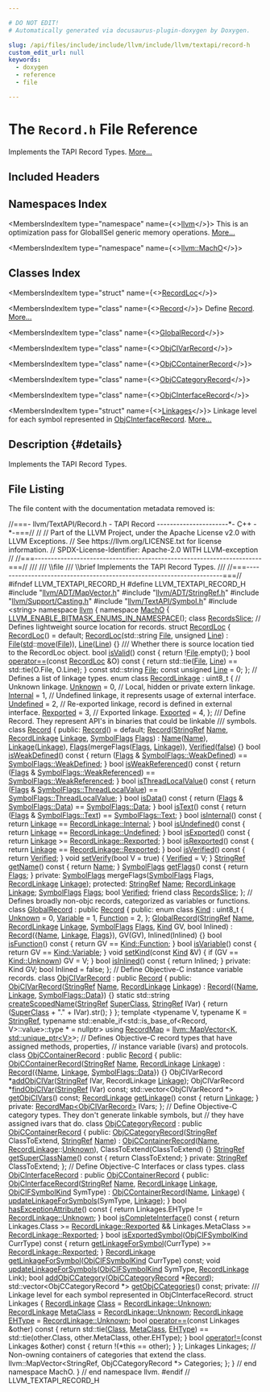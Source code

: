 ```yaml
---

# DO NOT EDIT!
# Automatically generated via docusaurus-plugin-doxygen by Doxygen.

slug: /api/files/include/include/llvm/include/llvm/textapi/record-h
custom_edit_url: null
keywords:
  - doxygen
  - reference
  - file

---
```





# The `Record.h` File Reference

<DoxygenPage pluginConfig={pluginConfig}>

Implements the TAPI Record Types. <a href="#details">More...</a>

## Included Headers

<IncludesList>
<IncludesListItem
  filePath="llvm/ADT/MapVector.h"
  permalink="/docs/api/files/include/include/llvm/include/llvm/adt/mapvector-h"
  isLocal="true" />
<IncludesListItem
  filePath="llvm/ADT/StringRef.h"
  permalink="/docs/api/files/include/include/llvm/include/llvm/adt/stringref-h"
  isLocal="true" />
<IncludesListItem
  filePath="llvm/Support/Casting.h"
  permalink="/docs/api/files/include/include/llvm/include/llvm/support/casting-h"
  isLocal="true" />
<IncludesListItem
  filePath="llvm/TextAPI/Symbol.h"
  permalink="/docs/api/files/include/include/llvm/include/llvm/textapi/symbol-h"
  isLocal="true" />
<IncludesListItem
  filePath="string"
  permalink=""
  isLocal="false" />
</IncludesList>

## Namespaces Index

<MembersIndex>

<MembersIndexItem
  type="namespace"
  name={<><a href="/docs/api/namespaces/llvm">llvm</a></>}>
This is an optimization pass for GlobalISel generic memory operations. <a href="/docs/api/namespaces/llvm/#details">More...</a>
</MembersIndexItem>

<MembersIndexItem
  type="namespace"
  name={<><a href="/docs/api/namespaces/llvm/macho">llvm::MachO</a></>}>
</MembersIndexItem>

</MembersIndex>

## Classes Index

<MembersIndex>

<MembersIndexItem
  type="struct"
  name={<><a href="/docs/api/structs/llvm/macho/recordloc">RecordLoc</a></>}>
</MembersIndexItem>

<MembersIndexItem
  type="class"
  name={<><a href="/docs/api/classes/llvm/macho/record">Record</a></>}>
Define <a href="/docs/api/classes/llvm/macho/record">Record</a>. <a href="/docs/api/classes/llvm/macho/record/#details">More...</a>
</MembersIndexItem>

<MembersIndexItem
  type="class"
  name={<><a href="/docs/api/classes/llvm/macho/globalrecord">GlobalRecord</a></>}>
</MembersIndexItem>

<MembersIndexItem
  type="class"
  name={<><a href="/docs/api/classes/llvm/macho/objcivarrecord">ObjCIVarRecord</a></>}>
</MembersIndexItem>

<MembersIndexItem
  type="class"
  name={<><a href="/docs/api/classes/llvm/macho/objccontainerrecord">ObjCContainerRecord</a></>}>
</MembersIndexItem>

<MembersIndexItem
  type="class"
  name={<><a href="/docs/api/classes/llvm/macho/objccategoryrecord">ObjCCategoryRecord</a></>}>
</MembersIndexItem>

<MembersIndexItem
  type="class"
  name={<><a href="/docs/api/classes/llvm/macho/objcinterfacerecord">ObjCInterfaceRecord</a></>}>
</MembersIndexItem>

<MembersIndexItem
  type="struct"
  name={<><a href="/docs/api/structs/llvm/macho/objcinterfacerecord/linkages">Linkages</a></>}>
Linkage level for each symbol represented in <a href="/docs/api/classes/llvm/macho/objcinterfacerecord">ObjCInterfaceRecord</a>. <a href="/docs/api/structs/llvm/macho/objcinterfacerecord/linkages/#details">More...</a>
</MembersIndexItem>

</MembersIndex>

## Description {#details}

Implements the TAPI Record Types.

## File Listing

The file content with the documentation metadata removed is:

<ProgramListing>

<Link id="l00001" /><CodeLine lineNumber="1"><span class="doxyHighlightComment">//===- llvm/TextAPI/Record.h - TAPI Record ----------------------&#42;- C++ -&#42;-===//</span></CodeLine>
<Link id="l00002" /><CodeLine lineNumber="2"><span class="doxyHighlightComment">//</span></CodeLine>
<Link id="l00003" /><CodeLine lineNumber="3"><span class="doxyHighlightComment">// Part of the LLVM Project, under the Apache License v2.0 with LLVM Exceptions.</span></CodeLine>
<Link id="l00004" /><CodeLine lineNumber="4"><span class="doxyHighlightComment">// See https://llvm.org/LICENSE.txt for license information.</span></CodeLine>
<Link id="l00005" /><CodeLine lineNumber="5"><span class="doxyHighlightComment">// SPDX-License-Identifier: Apache-2.0 WITH LLVM-exception</span></CodeLine>
<Link id="l00006" /><CodeLine lineNumber="6"><span class="doxyHighlightComment">//</span></CodeLine>
<Link id="l00007" /><CodeLine lineNumber="7"><span class="doxyHighlightComment">//===----------------------------------------------------------------------===//</span></CodeLine>
<Link id="l00008" /><CodeLine lineNumber="8"><span class="doxyHighlightComment">///</span></CodeLine>
<Link id="l00009" /><CodeLine lineNumber="9"><span class="doxyHighlightComment">/// \\file</span></CodeLine>
<Link id="l00010" /><CodeLine lineNumber="10"><span class="doxyHighlightComment">/// \\brief Implements the TAPI Record Types.</span></CodeLine>
<Link id="l00011" /><CodeLine lineNumber="11"><span class="doxyHighlightComment">///</span></CodeLine>
<Link id="l00012" /><CodeLine lineNumber="12"><span class="doxyHighlightComment">//===----------------------------------------------------------------------===//</span></CodeLine>
<Link id="l00013" /><CodeLine lineNumber="13"></CodeLine>
<Link id="l00014" /><CodeLine lineNumber="14"><span class="doxyHighlightPreprocessor">#ifndef LLVM&#95;TEXTAPI&#95;RECORD&#95;H</span></CodeLine>
<Link id="l00015" /><CodeLine lineNumber="15"><span class="doxyHighlightPreprocessor">#define LLVM&#95;TEXTAPI&#95;RECORD&#95;H</span></CodeLine>
<Link id="l00016" /><CodeLine lineNumber="16"></CodeLine>
<Link id="l00017" /><CodeLine lineNumber="17"><span class="doxyHighlightPreprocessor">#include &quot;<a href="/docs/api/files/include/include/llvm/include/llvm/adt/mapvector-h">llvm/ADT/MapVector.h</a>&quot;</span></CodeLine>
<Link id="l00018" /><CodeLine lineNumber="18"><span class="doxyHighlightPreprocessor">#include &quot;<a href="/docs/api/files/include/include/llvm/include/llvm/adt/stringref-h">llvm/ADT/StringRef.h</a>&quot;</span></CodeLine>
<Link id="l00019" /><CodeLine lineNumber="19"><span class="doxyHighlightPreprocessor">#include &quot;<a href="/docs/api/files/include/include/llvm/include/llvm/support/casting-h">llvm/Support/Casting.h</a>&quot;</span></CodeLine>
<Link id="l00020" /><CodeLine lineNumber="20"><span class="doxyHighlightPreprocessor">#include &quot;<a href="/docs/api/files/include/include/llvm/include/llvm/textapi/symbol-h">llvm/TextAPI/Symbol.h</a>&quot;</span></CodeLine>
<Link id="l00021" /><CodeLine lineNumber="21"><span class="doxyHighlightPreprocessor">#include &lt;string&gt;</span></CodeLine>
<Link id="l00022" /><CodeLine lineNumber="22"></CodeLine>
<Link id="l00023" /><CodeLine lineNumber="23"><span class="doxyHighlightKeyword">namespace </span><span class="doxyHighlight"><a href="/docs/api/namespaces/llvm">llvm</a> &#123;</span></CodeLine>
<Link id="l00024" /><CodeLine lineNumber="24"><span class="doxyHighlightKeyword">namespace </span><span class="doxyHighlight"><a href="/docs/api/namespaces/llvm/macho">MachO</a> &#123;</span></CodeLine>
<Link id="l00025" /><CodeLine lineNumber="25"></CodeLine>
<Link id="l00026" /><CodeLine lineNumber="26" lineLink="/docs/api/namespaces/llvm/macho/#aabe5c9c49c18378bc3ebc2508ccb4e7e"><span class="doxyHighlight"><a href="/docs/api/namespaces/llvm/macho/#aabe5c9c49c18378bc3ebc2508ccb4e7e">LLVM&#95;ENABLE&#95;BITMASK&#95;ENUMS&#95;IN&#95;NAMESPACE</a>();</span></CodeLine>
<Link id="l00027" /><CodeLine lineNumber="27"></CodeLine>
<Link id="l00028" /><CodeLine lineNumber="28"><span class="doxyHighlightKeyword">class </span><span class="doxyHighlight"><a href="/docs/api/classes/llvm/macho/recordsslice">RecordsSlice</a>;</span></CodeLine>
<Link id="l00029" /><CodeLine lineNumber="29"></CodeLine>
<Link id="l00030" /><CodeLine lineNumber="30"><span class="doxyHighlightComment">// Defines lightweight source location for records.</span></CodeLine>
<Link id="l00031" /><CodeLine lineNumber="31" lineLink="/docs/api/structs/llvm/macho/recordloc"><span class="doxyHighlightKeyword">struct </span><span class="doxyHighlight"><a href="/docs/api/structs/llvm/macho/recordloc/#ac2d23f12b0b9bcded64e83624a4ad0c9">RecordLoc</a> &#123;</span></CodeLine>
<Link id="l00032" /><CodeLine lineNumber="32" lineLink="/docs/api/structs/llvm/macho/recordloc/#ac2d23f12b0b9bcded64e83624a4ad0c9"><span class="doxyHighlight">  <a href="/docs/api/structs/llvm/macho/recordloc/#ac2d23f12b0b9bcded64e83624a4ad0c9">RecordLoc</a>() = </span><span class="doxyHighlightKeywordFlow">default</span><span class="doxyHighlight">;</span></CodeLine>
<Link id="l00033" /><CodeLine lineNumber="33" lineLink="/docs/api/structs/llvm/macho/recordloc/#acf7ca7c69469790cb4a3cb7bb288cf1b"><span class="doxyHighlight">  <a href="/docs/api/structs/llvm/macho/recordloc/#acf7ca7c69469790cb4a3cb7bb288cf1b">RecordLoc</a>(std::string <a href="/docs/api/structs/llvm/macho/recordloc/#a5d2f92c73a9e399568c8fd0409d66d7b">File</a>, </span><span class="doxyHighlightKeywordType">unsigned</span><span class="doxyHighlight"> <a href="/docs/api/structs/llvm/macho/recordloc/#a6b3afe7b20c53549cbcc079ede6bd3fa">Line</a>)</span></CodeLine>
<Link id="l00034" /><CodeLine lineNumber="34"><span class="doxyHighlight">      : <a href="/docs/api/structs/llvm/macho/recordloc/#a5d2f92c73a9e399568c8fd0409d66d7b">File</a>(<a href="/docs/api/namespaces/std">std</a>::<a href="/docs/api/namespaces/llvm/#abfc9c7ecf70f66901e439f7c04ef3dbb">move</a>(<a href="/docs/api/structs/llvm/macho/recordloc/#a5d2f92c73a9e399568c8fd0409d66d7b">File</a>)), <a href="/docs/api/structs/llvm/macho/recordloc/#a6b3afe7b20c53549cbcc079ede6bd3fa">Line</a>(<a href="/docs/api/structs/llvm/macho/recordloc/#a6b3afe7b20c53549cbcc079ede6bd3fa">Line</a>) &#123;&#125;</span></CodeLine>
<Link id="l00035" /><CodeLine lineNumber="35"></CodeLine>
<Link id="l00036" /><CodeLine lineNumber="36"><span class="doxyHighlightComment">  /// Whether there is source location tied to the RecordLoc object.</span></CodeLine>
<Link id="l00037" /><CodeLine lineNumber="37" lineLink="/docs/api/structs/llvm/macho/recordloc/#ab19cae7fd8db9ece57571a5564b3ed2c"><span class="doxyHighlight">  </span><span class="doxyHighlightKeywordType">bool</span><span class="doxyHighlight"> <a href="/docs/api/structs/llvm/macho/recordloc/#ab19cae7fd8db9ece57571a5564b3ed2c">isValid</a>()</span><span class="doxyHighlightKeyword"> const </span><span class="doxyHighlight">&#123; </span><span class="doxyHighlightKeywordFlow">return</span><span class="doxyHighlight"> !<a href="/docs/api/structs/llvm/macho/recordloc/#a5d2f92c73a9e399568c8fd0409d66d7b">File</a>.empty(); &#125;</span></CodeLine>
<Link id="l00038" /><CodeLine lineNumber="38"></CodeLine>
<Link id="l00039" /><CodeLine lineNumber="39" lineLink="/docs/api/structs/llvm/macho/recordloc/#a249eadf3b682b5f4192b0a8f180123e0"><span class="doxyHighlight">  </span><span class="doxyHighlightKeywordType">bool</span><span class="doxyHighlight"> <a href="/docs/api/structs/llvm/macho/recordloc/#a249eadf3b682b5f4192b0a8f180123e0">operator==</a>(</span><span class="doxyHighlightKeyword">const</span><span class="doxyHighlight"> <a href="/docs/api/structs/llvm/macho/recordloc/#ac2d23f12b0b9bcded64e83624a4ad0c9">RecordLoc</a> &amp;O)</span><span class="doxyHighlightKeyword"> const </span><span class="doxyHighlight">&#123;</span></CodeLine>
<Link id="l00040" /><CodeLine lineNumber="40"><span class="doxyHighlight">    </span><span class="doxyHighlightKeywordFlow">return</span><span class="doxyHighlight"> std::tie(<a href="/docs/api/structs/llvm/macho/recordloc/#a5d2f92c73a9e399568c8fd0409d66d7b">File</a>, <a href="/docs/api/structs/llvm/macho/recordloc/#a6b3afe7b20c53549cbcc079ede6bd3fa">Line</a>) == std::tie(O.File, O.Line);</span></CodeLine>
<Link id="l00041" /><CodeLine lineNumber="41"><span class="doxyHighlight">  &#125;</span></CodeLine>
<Link id="l00042" /><CodeLine lineNumber="42"></CodeLine>
<Link id="l00043" /><CodeLine lineNumber="43" lineLink="/docs/api/structs/llvm/macho/recordloc/#a5d2f92c73a9e399568c8fd0409d66d7b"><span class="doxyHighlight">  </span><span class="doxyHighlightKeyword">const</span><span class="doxyHighlight"> std::string <a href="/docs/api/structs/llvm/macho/recordloc/#a5d2f92c73a9e399568c8fd0409d66d7b">File</a>;</span></CodeLine>
<Link id="l00044" /><CodeLine lineNumber="44" lineLink="/docs/api/structs/llvm/macho/recordloc/#a6b3afe7b20c53549cbcc079ede6bd3fa"><span class="doxyHighlight">  </span><span class="doxyHighlightKeyword">const</span><span class="doxyHighlight"> </span><span class="doxyHighlightKeywordType">unsigned</span><span class="doxyHighlight"> <a href="/docs/api/structs/llvm/macho/recordloc/#a6b3afe7b20c53549cbcc079ede6bd3fa">Line</a> = 0;</span></CodeLine>
<Link id="l00045" /><CodeLine lineNumber="45"><span class="doxyHighlight">&#125;;</span></CodeLine>
<Link id="l00046" /><CodeLine lineNumber="46"></CodeLine>
<Link id="l00047" /><CodeLine lineNumber="47"><span class="doxyHighlightComment">// Defines a list of linkage types.</span></CodeLine>
<Link id="l00048" /><CodeLine lineNumber="48" lineLink="/docs/api/namespaces/llvm/macho/#a234dd862de758d2c88dc4876656cf8ff"><span class="doxyHighlightKeyword">enum class</span><span class="doxyHighlight"> <a href="/docs/api/namespaces/llvm/macho/#a234dd862de758d2c88dc4876656cf8ff">RecordLinkage</a> : uint8&#95;t &#123;</span></CodeLine>
<Link id="l00049" /><CodeLine lineNumber="49"><span class="doxyHighlight">  </span><span class="doxyHighlightComment">// Unknown linkage.</span></CodeLine>
<Link id="l00050" /><CodeLine lineNumber="50" lineLink="/docs/api/namespaces/llvm/macho/#a234dd862de758d2c88dc4876656cf8ffa88183b946cc5f0e8c96b2e66e1c74a7e"><span class="doxyHighlight">  <a href="/docs/api/namespaces/llvm/macho/#a234dd862de758d2c88dc4876656cf8ffa88183b946cc5f0e8c96b2e66e1c74a7e">Unknown</a> = 0,</span></CodeLine>
<Link id="l00051" /><CodeLine lineNumber="51"></CodeLine>
<Link id="l00052" /><CodeLine lineNumber="52"><span class="doxyHighlight">  </span><span class="doxyHighlightComment">// Local, hidden or private extern linkage.</span></CodeLine>
<Link id="l00053" /><CodeLine lineNumber="53" lineLink="/docs/api/namespaces/llvm/macho/#a234dd862de758d2c88dc4876656cf8ffaafbf0897a5a83fdd873dfb032ec695d3"><span class="doxyHighlight">  <a href="/docs/api/namespaces/llvm/macho/#a234dd862de758d2c88dc4876656cf8ffaafbf0897a5a83fdd873dfb032ec695d3">Internal</a> = 1,</span></CodeLine>
<Link id="l00054" /><CodeLine lineNumber="54"></CodeLine>
<Link id="l00055" /><CodeLine lineNumber="55"><span class="doxyHighlight">  </span><span class="doxyHighlightComment">// Undefined linkage, it represents usage of external interface.</span></CodeLine>
<Link id="l00056" /><CodeLine lineNumber="56" lineLink="/docs/api/namespaces/llvm/macho/#a234dd862de758d2c88dc4876656cf8ffaec0fc0100c4fc1ce4eea230c3dc10360"><span class="doxyHighlight">  <a href="/docs/api/namespaces/llvm/macho/#a234dd862de758d2c88dc4876656cf8ffaec0fc0100c4fc1ce4eea230c3dc10360">Undefined</a> = 2,</span></CodeLine>
<Link id="l00057" /><CodeLine lineNumber="57"></CodeLine>
<Link id="l00058" /><CodeLine lineNumber="58"><span class="doxyHighlight">  </span><span class="doxyHighlightComment">// Re-exported linkage, record is defined in external interface.</span></CodeLine>
<Link id="l00059" /><CodeLine lineNumber="59" lineLink="/docs/api/namespaces/llvm/macho/#a234dd862de758d2c88dc4876656cf8ffa6994917dfcfb9ef55fc6bce4b454f9a4"><span class="doxyHighlight">  <a href="/docs/api/namespaces/llvm/macho/#a234dd862de758d2c88dc4876656cf8ffa6994917dfcfb9ef55fc6bce4b454f9a4">Rexported</a> = 3,</span></CodeLine>
<Link id="l00060" /><CodeLine lineNumber="60"></CodeLine>
<Link id="l00061" /><CodeLine lineNumber="61"><span class="doxyHighlight">  </span><span class="doxyHighlightComment">// Exported linkage.</span></CodeLine>
<Link id="l00062" /><CodeLine lineNumber="62" lineLink="/docs/api/namespaces/llvm/macho/#a234dd862de758d2c88dc4876656cf8ffa0001316ad0c7eb0f1a8e298fd6e5d070"><span class="doxyHighlight">  <a href="/docs/api/namespaces/llvm/macho/#a234dd862de758d2c88dc4876656cf8ffa0001316ad0c7eb0f1a8e298fd6e5d070">Exported</a> = 4,</span></CodeLine>
<Link id="l00063" /><CodeLine lineNumber="63"><span class="doxyHighlight">&#125;;</span></CodeLine>
<Link id="l00064" /><CodeLine lineNumber="64"></CodeLine>
<Link id="l00065" /><CodeLine lineNumber="65"><span class="doxyHighlightComment">/// Define Record. They represent API&#39;s in binaries that could be linkable</span></CodeLine>
<Link id="l00066" /><CodeLine lineNumber="66"><span class="doxyHighlightComment">/// symbols.</span></CodeLine>
<Link id="l00067" /><CodeLine lineNumber="67" lineLink="/docs/api/classes/llvm/macho/record"><span class="doxyHighlightKeyword">class </span><span class="doxyHighlight"><a href="/docs/api/classes/llvm/macho/record/#a26fd2afadedd7a56637f81fad0725470">Record</a> &#123;</span></CodeLine>
<Link id="l00068" /><CodeLine lineNumber="68"><span class="doxyHighlightKeyword">public</span><span class="doxyHighlight">:</span></CodeLine>
<Link id="l00069" /><CodeLine lineNumber="69" lineLink="/docs/api/classes/llvm/macho/record/#a26fd2afadedd7a56637f81fad0725470"><span class="doxyHighlight">  <a href="/docs/api/classes/llvm/macho/record/#a26fd2afadedd7a56637f81fad0725470">Record</a>() = </span><span class="doxyHighlightKeywordFlow">default</span><span class="doxyHighlight">;</span></CodeLine>
<Link id="l00070" /><CodeLine lineNumber="70" lineLink="/docs/api/classes/llvm/macho/record/#a63a829b3d0e548c498383702df2368b7"><span class="doxyHighlight">  <a href="/docs/api/classes/llvm/macho/record/#a63a829b3d0e548c498383702df2368b7">Record</a>(<a href="/docs/api/classes/llvm/stringref">StringRef</a> <a href="/docs/api/classes/llvm/macho/record/#ae1da3190ebbff030b4f205be49606ec6">Name</a>, <a href="/docs/api/namespaces/llvm/macho/#a234dd862de758d2c88dc4876656cf8ff">RecordLinkage</a> <a href="/docs/api/classes/llvm/macho/record/#ac617292ffd14e2658362629e552ac3a8">Linkage</a>, <a href="/docs/api/namespaces/llvm/macho/#abf69d7d02356968b4f36bc37bcbfe5b4">SymbolFlags</a> <a href="/docs/api/classes/llvm/macho/record/#afaaf6d0b389985f5d39ae6cbb6bb3968">Flags</a>)</span></CodeLine>
<Link id="l00071" /><CodeLine lineNumber="71"><span class="doxyHighlight">      : <a href="/docs/api/classes/llvm/macho/record/#ae1da3190ebbff030b4f205be49606ec6">Name</a>(<a href="/docs/api/classes/llvm/macho/record/#ae1da3190ebbff030b4f205be49606ec6">Name</a>), <a href="/docs/api/classes/llvm/macho/record/#ac617292ffd14e2658362629e552ac3a8">Linkage</a>(<a href="/docs/api/classes/llvm/macho/record/#ac617292ffd14e2658362629e552ac3a8">Linkage</a>), <a href="/docs/api/classes/llvm/macho/record/#afaaf6d0b389985f5d39ae6cbb6bb3968">Flags</a>(mergeFlags(<a href="/docs/api/classes/llvm/macho/record/#afaaf6d0b389985f5d39ae6cbb6bb3968">Flags</a>, <a href="/docs/api/classes/llvm/macho/record/#ac617292ffd14e2658362629e552ac3a8">Linkage</a>)),</span></CodeLine>
<Link id="l00072" /><CodeLine lineNumber="72"><span class="doxyHighlight">        <a href="/docs/api/classes/llvm/macho/record/#aebe5fc0e2c20106f21c45b212e9026d5">Verified</a>(<a href="/docs/api/namespaces/false">false</a>) &#123;&#125;</span></CodeLine>
<Link id="l00073" /><CodeLine lineNumber="73"></CodeLine>
<Link id="l00074" /><CodeLine lineNumber="74" lineLink="/docs/api/classes/llvm/macho/record/#a8a2faaddd759c2c6aad86466b697354a"><span class="doxyHighlight">  </span><span class="doxyHighlightKeywordType">bool</span><span class="doxyHighlight"> <a href="/docs/api/classes/llvm/macho/record/#a8a2faaddd759c2c6aad86466b697354a">isWeakDefined</a>()</span><span class="doxyHighlightKeyword"> const </span><span class="doxyHighlight">&#123;</span></CodeLine>
<Link id="l00075" /><CodeLine lineNumber="75"><span class="doxyHighlight">    </span><span class="doxyHighlightKeywordFlow">return</span><span class="doxyHighlight"> (<a href="/docs/api/classes/llvm/macho/record/#afaaf6d0b389985f5d39ae6cbb6bb3968">Flags</a> &amp; <a href="/docs/api/namespaces/llvm/macho/#abf69d7d02356968b4f36bc37bcbfe5b4a97a89195303306e8a5bacadf960312a9">SymbolFlags::WeakDefined</a>) == <a href="/docs/api/namespaces/llvm/macho/#abf69d7d02356968b4f36bc37bcbfe5b4a97a89195303306e8a5bacadf960312a9">SymbolFlags::WeakDefined</a>;</span></CodeLine>
<Link id="l00076" /><CodeLine lineNumber="76"><span class="doxyHighlight">  &#125;</span></CodeLine>
<Link id="l00077" /><CodeLine lineNumber="77"></CodeLine>
<Link id="l00078" /><CodeLine lineNumber="78" lineLink="/docs/api/classes/llvm/macho/record/#aef3f7c6f7b11a738c421391707a88ef7"><span class="doxyHighlight">  </span><span class="doxyHighlightKeywordType">bool</span><span class="doxyHighlight"> <a href="/docs/api/classes/llvm/macho/record/#aef3f7c6f7b11a738c421391707a88ef7">isWeakReferenced</a>()</span><span class="doxyHighlightKeyword"> const </span><span class="doxyHighlight">&#123;</span></CodeLine>
<Link id="l00079" /><CodeLine lineNumber="79"><span class="doxyHighlight">    </span><span class="doxyHighlightKeywordFlow">return</span><span class="doxyHighlight"> (<a href="/docs/api/classes/llvm/macho/record/#afaaf6d0b389985f5d39ae6cbb6bb3968">Flags</a> &amp; <a href="/docs/api/namespaces/llvm/macho/#abf69d7d02356968b4f36bc37bcbfe5b4a7c73b1797e3f46eb2dcb9d8d2d75805b">SymbolFlags::WeakReferenced</a>) == <a href="/docs/api/namespaces/llvm/macho/#abf69d7d02356968b4f36bc37bcbfe5b4a7c73b1797e3f46eb2dcb9d8d2d75805b">SymbolFlags::WeakReferenced</a>;</span></CodeLine>
<Link id="l00080" /><CodeLine lineNumber="80"><span class="doxyHighlight">  &#125;</span></CodeLine>
<Link id="l00081" /><CodeLine lineNumber="81"></CodeLine>
<Link id="l00082" /><CodeLine lineNumber="82" lineLink="/docs/api/classes/llvm/macho/record/#a2f46eeca206af39f6539258e31e33d4c"><span class="doxyHighlight">  </span><span class="doxyHighlightKeywordType">bool</span><span class="doxyHighlight"> <a href="/docs/api/classes/llvm/macho/record/#a2f46eeca206af39f6539258e31e33d4c">isThreadLocalValue</a>()</span><span class="doxyHighlightKeyword"> const </span><span class="doxyHighlight">&#123;</span></CodeLine>
<Link id="l00083" /><CodeLine lineNumber="83"><span class="doxyHighlight">    </span><span class="doxyHighlightKeywordFlow">return</span><span class="doxyHighlight"> (<a href="/docs/api/classes/llvm/macho/record/#afaaf6d0b389985f5d39ae6cbb6bb3968">Flags</a> &amp; <a href="/docs/api/namespaces/llvm/macho/#abf69d7d02356968b4f36bc37bcbfe5b4a4514e0ecc0bca43f5fa805abf7d7f1da">SymbolFlags::ThreadLocalValue</a>) ==</span></CodeLine>
<Link id="l00084" /><CodeLine lineNumber="84"><span class="doxyHighlight">           <a href="/docs/api/namespaces/llvm/macho/#abf69d7d02356968b4f36bc37bcbfe5b4a4514e0ecc0bca43f5fa805abf7d7f1da">SymbolFlags::ThreadLocalValue</a>;</span></CodeLine>
<Link id="l00085" /><CodeLine lineNumber="85"><span class="doxyHighlight">  &#125;</span></CodeLine>
<Link id="l00086" /><CodeLine lineNumber="86"></CodeLine>
<Link id="l00087" /><CodeLine lineNumber="87" lineLink="/docs/api/classes/llvm/macho/record/#a986ed20ca0aa9ba9b7cb690fe57e75cc"><span class="doxyHighlight">  </span><span class="doxyHighlightKeywordType">bool</span><span class="doxyHighlight"> <a href="/docs/api/classes/llvm/macho/record/#a986ed20ca0aa9ba9b7cb690fe57e75cc">isData</a>()</span><span class="doxyHighlightKeyword"> const </span><span class="doxyHighlight">&#123;</span></CodeLine>
<Link id="l00088" /><CodeLine lineNumber="88"><span class="doxyHighlight">    </span><span class="doxyHighlightKeywordFlow">return</span><span class="doxyHighlight"> (<a href="/docs/api/classes/llvm/macho/record/#afaaf6d0b389985f5d39ae6cbb6bb3968">Flags</a> &amp; <a href="/docs/api/namespaces/llvm/macho/#abf69d7d02356968b4f36bc37bcbfe5b4af6068daa29dbb05a7ead1e3b5a48bbee">SymbolFlags::Data</a>) == <a href="/docs/api/namespaces/llvm/macho/#abf69d7d02356968b4f36bc37bcbfe5b4af6068daa29dbb05a7ead1e3b5a48bbee">SymbolFlags::Data</a>;</span></CodeLine>
<Link id="l00089" /><CodeLine lineNumber="89"><span class="doxyHighlight">  &#125;</span></CodeLine>
<Link id="l00090" /><CodeLine lineNumber="90"></CodeLine>
<Link id="l00091" /><CodeLine lineNumber="91" lineLink="/docs/api/classes/llvm/macho/record/#afe12f8f753ee1908c244c2ec5daf0f36"><span class="doxyHighlight">  </span><span class="doxyHighlightKeywordType">bool</span><span class="doxyHighlight"> <a href="/docs/api/classes/llvm/macho/record/#afe12f8f753ee1908c244c2ec5daf0f36">isText</a>()</span><span class="doxyHighlightKeyword"> const </span><span class="doxyHighlight">&#123;</span></CodeLine>
<Link id="l00092" /><CodeLine lineNumber="92"><span class="doxyHighlight">    </span><span class="doxyHighlightKeywordFlow">return</span><span class="doxyHighlight"> (<a href="/docs/api/classes/llvm/macho/record/#afaaf6d0b389985f5d39ae6cbb6bb3968">Flags</a> &amp; <a href="/docs/api/namespaces/llvm/macho/#abf69d7d02356968b4f36bc37bcbfe5b4a9dffbf69ffba8bc38bc4e01abf4b1675">SymbolFlags::Text</a>) == <a href="/docs/api/namespaces/llvm/macho/#abf69d7d02356968b4f36bc37bcbfe5b4a9dffbf69ffba8bc38bc4e01abf4b1675">SymbolFlags::Text</a>;</span></CodeLine>
<Link id="l00093" /><CodeLine lineNumber="93"><span class="doxyHighlight">  &#125;</span></CodeLine>
<Link id="l00094" /><CodeLine lineNumber="94"></CodeLine>
<Link id="l00095" /><CodeLine lineNumber="95" lineLink="/docs/api/classes/llvm/macho/record/#a24f8339d96c4b97a11d8b65e5b2c9d77"><span class="doxyHighlight">  </span><span class="doxyHighlightKeywordType">bool</span><span class="doxyHighlight"> <a href="/docs/api/classes/llvm/macho/record/#a24f8339d96c4b97a11d8b65e5b2c9d77">isInternal</a>()</span><span class="doxyHighlightKeyword"> const </span><span class="doxyHighlight">&#123; </span><span class="doxyHighlightKeywordFlow">return</span><span class="doxyHighlight"> <a href="/docs/api/classes/llvm/macho/record/#ac617292ffd14e2658362629e552ac3a8">Linkage</a> == <a href="/docs/api/namespaces/llvm/macho/#a234dd862de758d2c88dc4876656cf8ffaafbf0897a5a83fdd873dfb032ec695d3">RecordLinkage::Internal</a>; &#125;</span></CodeLine>
<Link id="l00096" /><CodeLine lineNumber="96" lineLink="/docs/api/classes/llvm/macho/record/#a172b785813d0cf80daf3936777ced74a"><span class="doxyHighlight">  </span><span class="doxyHighlightKeywordType">bool</span><span class="doxyHighlight"> <a href="/docs/api/classes/llvm/macho/record/#a172b785813d0cf80daf3936777ced74a">isUndefined</a>()</span><span class="doxyHighlightKeyword"> const </span><span class="doxyHighlight">&#123; </span><span class="doxyHighlightKeywordFlow">return</span><span class="doxyHighlight"> <a href="/docs/api/classes/llvm/macho/record/#ac617292ffd14e2658362629e552ac3a8">Linkage</a> == <a href="/docs/api/namespaces/llvm/macho/#a234dd862de758d2c88dc4876656cf8ffaec0fc0100c4fc1ce4eea230c3dc10360">RecordLinkage::Undefined</a>; &#125;</span></CodeLine>
<Link id="l00097" /><CodeLine lineNumber="97" lineLink="/docs/api/classes/llvm/macho/record/#ad0d8c8eb5e266ee7fe20838b3d4dd920"><span class="doxyHighlight">  </span><span class="doxyHighlightKeywordType">bool</span><span class="doxyHighlight"> <a href="/docs/api/classes/llvm/macho/record/#ad0d8c8eb5e266ee7fe20838b3d4dd920">isExported</a>()</span><span class="doxyHighlightKeyword"> const </span><span class="doxyHighlight">&#123; </span><span class="doxyHighlightKeywordFlow">return</span><span class="doxyHighlight"> <a href="/docs/api/classes/llvm/macho/record/#ac617292ffd14e2658362629e552ac3a8">Linkage</a> &gt;= <a href="/docs/api/namespaces/llvm/macho/#a234dd862de758d2c88dc4876656cf8ffa6994917dfcfb9ef55fc6bce4b454f9a4">RecordLinkage::Rexported</a>; &#125;</span></CodeLine>
<Link id="l00098" /><CodeLine lineNumber="98" lineLink="/docs/api/classes/llvm/macho/record/#ac34f3ecda3a5a0214766f86130930f1d"><span class="doxyHighlight">  </span><span class="doxyHighlightKeywordType">bool</span><span class="doxyHighlight"> <a href="/docs/api/classes/llvm/macho/record/#ac34f3ecda3a5a0214766f86130930f1d">isRexported</a>()</span><span class="doxyHighlightKeyword"> const </span><span class="doxyHighlight">&#123; </span><span class="doxyHighlightKeywordFlow">return</span><span class="doxyHighlight"> <a href="/docs/api/classes/llvm/macho/record/#ac617292ffd14e2658362629e552ac3a8">Linkage</a> == <a href="/docs/api/namespaces/llvm/macho/#a234dd862de758d2c88dc4876656cf8ffa6994917dfcfb9ef55fc6bce4b454f9a4">RecordLinkage::Rexported</a>; &#125;</span></CodeLine>
<Link id="l00099" /><CodeLine lineNumber="99"></CodeLine>
<Link id="l00100" /><CodeLine lineNumber="100" lineLink="/docs/api/classes/llvm/macho/record/#a6da118e468e332e780b403591881e52b"><span class="doxyHighlight">  </span><span class="doxyHighlightKeywordType">bool</span><span class="doxyHighlight"> <a href="/docs/api/classes/llvm/macho/record/#a6da118e468e332e780b403591881e52b">isVerified</a>()</span><span class="doxyHighlightKeyword"> const </span><span class="doxyHighlight">&#123; </span><span class="doxyHighlightKeywordFlow">return</span><span class="doxyHighlight"> <a href="/docs/api/classes/llvm/macho/record/#aebe5fc0e2c20106f21c45b212e9026d5">Verified</a>; &#125;</span></CodeLine>
<Link id="l00101" /><CodeLine lineNumber="101" lineLink="/docs/api/classes/llvm/macho/record/#ad35cd698765763e43ab57a81c803f0fd"><span class="doxyHighlight">  </span><span class="doxyHighlightKeywordType">void</span><span class="doxyHighlight"> <a href="/docs/api/classes/llvm/macho/record/#ad35cd698765763e43ab57a81c803f0fd">setVerify</a>(</span><span class="doxyHighlightKeywordType">bool</span><span class="doxyHighlight"> V = </span><span class="doxyHighlightKeyword">true</span><span class="doxyHighlight">) &#123; <a href="/docs/api/classes/llvm/macho/record/#aebe5fc0e2c20106f21c45b212e9026d5">Verified</a> = V; &#125;</span></CodeLine>
<Link id="l00102" /><CodeLine lineNumber="102"></CodeLine>
<Link id="l00103" /><CodeLine lineNumber="103" lineLink="/docs/api/classes/llvm/macho/record/#a275e8a5b9303c59fe00b7eecd1066f6b"><span class="doxyHighlight">  <a href="/docs/api/classes/llvm/stringref">StringRef</a> <a href="/docs/api/classes/llvm/macho/record/#a275e8a5b9303c59fe00b7eecd1066f6b">getName</a>()</span><span class="doxyHighlightKeyword"> const </span><span class="doxyHighlight">&#123; </span><span class="doxyHighlightKeywordFlow">return</span><span class="doxyHighlight"> <a href="/docs/api/classes/llvm/macho/record/#ae1da3190ebbff030b4f205be49606ec6">Name</a>; &#125;</span></CodeLine>
<Link id="l00104" /><CodeLine lineNumber="104" lineLink="/docs/api/classes/llvm/macho/record/#a671acbd063953da6403ccbd2fa35c349"><span class="doxyHighlight">  <a href="/docs/api/namespaces/llvm/macho/#abf69d7d02356968b4f36bc37bcbfe5b4">SymbolFlags</a> <a href="/docs/api/classes/llvm/macho/record/#a671acbd063953da6403ccbd2fa35c349">getFlags</a>()</span><span class="doxyHighlightKeyword"> const </span><span class="doxyHighlight">&#123; </span><span class="doxyHighlightKeywordFlow">return</span><span class="doxyHighlight"> <a href="/docs/api/classes/llvm/macho/record/#afaaf6d0b389985f5d39ae6cbb6bb3968">Flags</a>; &#125;</span></CodeLine>
<Link id="l00105" /><CodeLine lineNumber="105"></CodeLine>
<Link id="l00106" /><CodeLine lineNumber="106"><span class="doxyHighlightKeyword">private</span><span class="doxyHighlight">:</span></CodeLine>
<Link id="l00107" /><CodeLine lineNumber="107"><span class="doxyHighlight">  <a href="/docs/api/namespaces/llvm/macho/#abf69d7d02356968b4f36bc37bcbfe5b4">SymbolFlags</a> mergeFlags(<a href="/docs/api/namespaces/llvm/macho/#abf69d7d02356968b4f36bc37bcbfe5b4">SymbolFlags</a> Flags, <a href="/docs/api/namespaces/llvm/macho/#a234dd862de758d2c88dc4876656cf8ff">RecordLinkage</a> <a href="/docs/api/files/lib/lib/target/lib/target/directx/dxilfinalizelinkage-cpp/#ae721973516c2b86042a5127b776e2806">Linkage</a>);</span></CodeLine>
<Link id="l00108" /><CodeLine lineNumber="108"></CodeLine>
<Link id="l00109" /><CodeLine lineNumber="109"><span class="doxyHighlightKeyword">protected</span><span class="doxyHighlight">:</span></CodeLine>
<Link id="l00110" /><CodeLine lineNumber="110" lineLink="/docs/api/classes/llvm/macho/record/#ae1da3190ebbff030b4f205be49606ec6"><span class="doxyHighlight">  <a href="/docs/api/classes/llvm/stringref">StringRef</a> <a href="/docs/api/classes/llvm/macho/record/#ae1da3190ebbff030b4f205be49606ec6">Name</a>;</span></CodeLine>
<Link id="l00111" /><CodeLine lineNumber="111" lineLink="/docs/api/classes/llvm/macho/record/#ac617292ffd14e2658362629e552ac3a8"><span class="doxyHighlight">  <a href="/docs/api/namespaces/llvm/macho/#a234dd862de758d2c88dc4876656cf8ff">RecordLinkage</a> <a href="/docs/api/classes/llvm/macho/record/#ac617292ffd14e2658362629e552ac3a8">Linkage</a>;</span></CodeLine>
<Link id="l00112" /><CodeLine lineNumber="112" lineLink="/docs/api/classes/llvm/macho/record/#afaaf6d0b389985f5d39ae6cbb6bb3968"><span class="doxyHighlight">  <a href="/docs/api/namespaces/llvm/macho/#abf69d7d02356968b4f36bc37bcbfe5b4">SymbolFlags</a> <a href="/docs/api/classes/llvm/macho/record/#afaaf6d0b389985f5d39ae6cbb6bb3968">Flags</a>;</span></CodeLine>
<Link id="l00113" /><CodeLine lineNumber="113" lineLink="/docs/api/classes/llvm/macho/record/#aebe5fc0e2c20106f21c45b212e9026d5"><span class="doxyHighlight">  </span><span class="doxyHighlightKeywordType">bool</span><span class="doxyHighlight"> <a href="/docs/api/classes/llvm/macho/record/#aebe5fc0e2c20106f21c45b212e9026d5">Verified</a>;</span></CodeLine>
<Link id="l00114" /><CodeLine lineNumber="114"></CodeLine>
<Link id="l00115" /><CodeLine lineNumber="115" lineLink="/docs/api/classes/llvm/macho/record/#ab278f1a89b32d95df4ed5ef7dbafc892"><span class="doxyHighlight">  </span><span class="doxyHighlightKeyword">friend</span><span class="doxyHighlight"> </span><span class="doxyHighlightKeyword">class </span><span class="doxyHighlight"><a href="/docs/api/classes/llvm/macho/record/#ab278f1a89b32d95df4ed5ef7dbafc892">RecordsSlice</a>;</span></CodeLine>
<Link id="l00116" /><CodeLine lineNumber="116"><span class="doxyHighlight">&#125;;</span></CodeLine>
<Link id="l00117" /><CodeLine lineNumber="117"></CodeLine>
<Link id="l00118" /><CodeLine lineNumber="118"><span class="doxyHighlightComment">// Defines broadly non-objc records, categorized as variables or functions.</span></CodeLine>
<Link id="l00119" /><CodeLine lineNumber="119" lineLink="/docs/api/classes/llvm/macho/globalrecord"><span class="doxyHighlightKeyword">class </span><span class="doxyHighlight"><a href="/docs/api/classes/llvm/macho/globalrecord/#a0e224eeea061497db8c1de4e465bebb6">GlobalRecord</a> : </span><span class="doxyHighlightKeyword">public</span><span class="doxyHighlight"> <a href="/docs/api/classes/llvm/macho/record/#a26fd2afadedd7a56637f81fad0725470">Record</a> &#123;</span></CodeLine>
<Link id="l00120" /><CodeLine lineNumber="120"><span class="doxyHighlightKeyword">public</span><span class="doxyHighlight">:</span></CodeLine>
<Link id="l00121" /><CodeLine lineNumber="121" lineLink="/docs/api/classes/llvm/macho/globalrecord/#ae65893a6685a0b1e5dbcdf5b0169d143"><span class="doxyHighlight">  </span><span class="doxyHighlightKeyword">enum class</span><span class="doxyHighlight"> <a href="/docs/api/classes/llvm/macho/globalrecord/#ae65893a6685a0b1e5dbcdf5b0169d143">Kind</a> : uint8&#95;t &#123;</span></CodeLine>
<Link id="l00122" /><CodeLine lineNumber="122" lineLink="/docs/api/classes/llvm/macho/globalrecord/#ae65893a6685a0b1e5dbcdf5b0169d143a88183b946cc5f0e8c96b2e66e1c74a7e"><span class="doxyHighlight">    <a href="/docs/api/classes/llvm/macho/globalrecord/#ae65893a6685a0b1e5dbcdf5b0169d143a88183b946cc5f0e8c96b2e66e1c74a7e">Unknown</a> = 0,</span></CodeLine>
<Link id="l00123" /><CodeLine lineNumber="123" lineLink="/docs/api/classes/llvm/macho/globalrecord/#ae65893a6685a0b1e5dbcdf5b0169d143a47c14840d8e15331fa420b9b2f757cd9"><span class="doxyHighlight">    <a href="/docs/api/classes/llvm/macho/globalrecord/#ae65893a6685a0b1e5dbcdf5b0169d143a47c14840d8e15331fa420b9b2f757cd9">Variable</a> = 1,</span></CodeLine>
<Link id="l00124" /><CodeLine lineNumber="124" lineLink="/docs/api/classes/llvm/macho/globalrecord/#ae65893a6685a0b1e5dbcdf5b0169d143a86408593c34af77fdd90df932f8b5261"><span class="doxyHighlight">    <a href="/docs/api/classes/llvm/macho/globalrecord/#ae65893a6685a0b1e5dbcdf5b0169d143a86408593c34af77fdd90df932f8b5261">Function</a> = 2,</span></CodeLine>
<Link id="l00125" /><CodeLine lineNumber="125"><span class="doxyHighlight">  &#125;;</span></CodeLine>
<Link id="l00126" /><CodeLine lineNumber="126"></CodeLine>
<Link id="l00127" /><CodeLine lineNumber="127" lineLink="/docs/api/classes/llvm/macho/globalrecord/#a0e224eeea061497db8c1de4e465bebb6"><span class="doxyHighlight">  <a href="/docs/api/classes/llvm/macho/globalrecord/#a0e224eeea061497db8c1de4e465bebb6">GlobalRecord</a>(<a href="/docs/api/classes/llvm/stringref">StringRef</a> <a href="/docs/api/classes/llvm/macho/record/#ae1da3190ebbff030b4f205be49606ec6">Name</a>, <a href="/docs/api/namespaces/llvm/macho/#a234dd862de758d2c88dc4876656cf8ff">RecordLinkage</a> <a href="/docs/api/classes/llvm/macho/record/#ac617292ffd14e2658362629e552ac3a8">Linkage</a>, <a href="/docs/api/namespaces/llvm/macho/#abf69d7d02356968b4f36bc37bcbfe5b4">SymbolFlags</a> <a href="/docs/api/classes/llvm/macho/record/#afaaf6d0b389985f5d39ae6cbb6bb3968">Flags</a>,</span></CodeLine>
<Link id="l00128" /><CodeLine lineNumber="128"><span class="doxyHighlight">               <a href="/docs/api/classes/llvm/macho/globalrecord/#ae65893a6685a0b1e5dbcdf5b0169d143">Kind</a> GV, </span><span class="doxyHighlightKeywordType">bool</span><span class="doxyHighlight"> Inlined)</span></CodeLine>
<Link id="l00129" /><CodeLine lineNumber="129"><span class="doxyHighlight">      : <a href="/docs/api/classes/llvm/macho/record/#a26fd2afadedd7a56637f81fad0725470">Record</a>(&#123;<a href="/docs/api/classes/llvm/macho/record/#ae1da3190ebbff030b4f205be49606ec6">Name</a>, <a href="/docs/api/classes/llvm/macho/record/#ac617292ffd14e2658362629e552ac3a8">Linkage</a>, <a href="/docs/api/classes/llvm/macho/record/#afaaf6d0b389985f5d39ae6cbb6bb3968">Flags</a>&#125;), GV(GV), Inlined(Inlined) &#123;&#125;</span></CodeLine>
<Link id="l00130" /><CodeLine lineNumber="130"></CodeLine>
<Link id="l00131" /><CodeLine lineNumber="131" lineLink="/docs/api/classes/llvm/macho/globalrecord/#a5fb1e40e58bb86ebf9103d9c277151d5"><span class="doxyHighlight">  </span><span class="doxyHighlightKeywordType">bool</span><span class="doxyHighlight"> <a href="/docs/api/classes/llvm/macho/globalrecord/#a5fb1e40e58bb86ebf9103d9c277151d5">isFunction</a>()</span><span class="doxyHighlightKeyword"> const </span><span class="doxyHighlight">&#123; </span><span class="doxyHighlightKeywordFlow">return</span><span class="doxyHighlight"> GV == <a href="/docs/api/classes/llvm/macho/globalrecord/#ae65893a6685a0b1e5dbcdf5b0169d143a86408593c34af77fdd90df932f8b5261">Kind::Function</a>; &#125;</span></CodeLine>
<Link id="l00132" /><CodeLine lineNumber="132" lineLink="/docs/api/classes/llvm/macho/globalrecord/#af2de4ce07149a490c4f0afe80c2eb098"><span class="doxyHighlight">  </span><span class="doxyHighlightKeywordType">bool</span><span class="doxyHighlight"> <a href="/docs/api/classes/llvm/macho/globalrecord/#af2de4ce07149a490c4f0afe80c2eb098">isVariable</a>()</span><span class="doxyHighlightKeyword"> const </span><span class="doxyHighlight">&#123; </span><span class="doxyHighlightKeywordFlow">return</span><span class="doxyHighlight"> GV == <a href="/docs/api/classes/llvm/macho/globalrecord/#ae65893a6685a0b1e5dbcdf5b0169d143a47c14840d8e15331fa420b9b2f757cd9">Kind::Variable</a>; &#125;</span></CodeLine>
<Link id="l00133" /><CodeLine lineNumber="133" lineLink="/docs/api/classes/llvm/macho/globalrecord/#a458b6154bed549ba775421499d28ccb4"><span class="doxyHighlight">  </span><span class="doxyHighlightKeywordType">void</span><span class="doxyHighlight"> <a href="/docs/api/classes/llvm/macho/globalrecord/#a458b6154bed549ba775421499d28ccb4">setKind</a>(</span><span class="doxyHighlightKeyword">const</span><span class="doxyHighlight"> <a href="/docs/api/classes/llvm/macho/globalrecord/#ae65893a6685a0b1e5dbcdf5b0169d143">Kind</a> &amp;V) &#123;</span></CodeLine>
<Link id="l00134" /><CodeLine lineNumber="134"><span class="doxyHighlight">    </span><span class="doxyHighlightKeywordFlow">if</span><span class="doxyHighlight"> (GV == <a href="/docs/api/classes/llvm/macho/globalrecord/#ae65893a6685a0b1e5dbcdf5b0169d143a88183b946cc5f0e8c96b2e66e1c74a7e">Kind::Unknown</a>)</span></CodeLine>
<Link id="l00135" /><CodeLine lineNumber="135"><span class="doxyHighlight">      GV = V;</span></CodeLine>
<Link id="l00136" /><CodeLine lineNumber="136"><span class="doxyHighlight">  &#125;</span></CodeLine>
<Link id="l00137" /><CodeLine lineNumber="137" lineLink="/docs/api/classes/llvm/macho/globalrecord/#aa2e8c6445da2ba3375d7612461baa7fc"><span class="doxyHighlight">  </span><span class="doxyHighlightKeywordType">bool</span><span class="doxyHighlight"> <a href="/docs/api/classes/llvm/macho/globalrecord/#aa2e8c6445da2ba3375d7612461baa7fc">isInlined</a>()</span><span class="doxyHighlightKeyword"> const </span><span class="doxyHighlight">&#123; </span><span class="doxyHighlightKeywordFlow">return</span><span class="doxyHighlight"> Inlined; &#125;</span></CodeLine>
<Link id="l00138" /><CodeLine lineNumber="138"></CodeLine>
<Link id="l00139" /><CodeLine lineNumber="139"><span class="doxyHighlightKeyword">private</span><span class="doxyHighlight">:</span></CodeLine>
<Link id="l00140" /><CodeLine lineNumber="140"><span class="doxyHighlight">  Kind GV;</span></CodeLine>
<Link id="l00141" /><CodeLine lineNumber="141"><span class="doxyHighlight">  </span><span class="doxyHighlightKeywordType">bool</span><span class="doxyHighlight"> Inlined = </span><span class="doxyHighlightKeyword">false</span><span class="doxyHighlight">;</span></CodeLine>
<Link id="l00142" /><CodeLine lineNumber="142"><span class="doxyHighlight">&#125;;</span></CodeLine>
<Link id="l00143" /><CodeLine lineNumber="143"></CodeLine>
<Link id="l00144" /><CodeLine lineNumber="144"><span class="doxyHighlightComment">// Define Objective-C instance variable records.</span></CodeLine>
<Link id="l00145" /><CodeLine lineNumber="145" lineLink="/docs/api/classes/llvm/macho/objcivarrecord"><span class="doxyHighlightKeyword">class </span><span class="doxyHighlight"><a href="/docs/api/classes/llvm/macho/objcivarrecord/#a48af4fe3e956ac6c22704700e64d0941">ObjCIVarRecord</a> : </span><span class="doxyHighlightKeyword">public</span><span class="doxyHighlight"> <a href="/docs/api/classes/llvm/macho/record/#a26fd2afadedd7a56637f81fad0725470">Record</a> &#123;</span></CodeLine>
<Link id="l00146" /><CodeLine lineNumber="146"><span class="doxyHighlightKeyword">public</span><span class="doxyHighlight">:</span></CodeLine>
<Link id="l00147" /><CodeLine lineNumber="147" lineLink="/docs/api/classes/llvm/macho/objcivarrecord/#a48af4fe3e956ac6c22704700e64d0941"><span class="doxyHighlight">  <a href="/docs/api/classes/llvm/macho/objcivarrecord/#a48af4fe3e956ac6c22704700e64d0941">ObjCIVarRecord</a>(<a href="/docs/api/classes/llvm/stringref">StringRef</a> <a href="/docs/api/classes/llvm/macho/record/#ae1da3190ebbff030b4f205be49606ec6">Name</a>, <a href="/docs/api/namespaces/llvm/macho/#a234dd862de758d2c88dc4876656cf8ff">RecordLinkage</a> <a href="/docs/api/classes/llvm/macho/record/#ac617292ffd14e2658362629e552ac3a8">Linkage</a>)</span></CodeLine>
<Link id="l00148" /><CodeLine lineNumber="148"><span class="doxyHighlight">      : <a href="/docs/api/classes/llvm/macho/record/#a26fd2afadedd7a56637f81fad0725470">Record</a>(&#123;<a href="/docs/api/classes/llvm/macho/record/#ae1da3190ebbff030b4f205be49606ec6">Name</a>, <a href="/docs/api/classes/llvm/macho/record/#ac617292ffd14e2658362629e552ac3a8">Linkage</a>, <a href="/docs/api/namespaces/llvm/macho/#abf69d7d02356968b4f36bc37bcbfe5b4af6068daa29dbb05a7ead1e3b5a48bbee">SymbolFlags::Data</a>&#125;) &#123;&#125;</span></CodeLine>
<Link id="l00149" /><CodeLine lineNumber="149"></CodeLine>
<Link id="l00150" /><CodeLine lineNumber="150" lineLink="/docs/api/classes/llvm/macho/objcivarrecord/#acaef6d31543fef142cdbf0f882d7ee13"><span class="doxyHighlight">  </span><span class="doxyHighlightKeyword">static</span><span class="doxyHighlight"> std::string <a href="/docs/api/classes/llvm/macho/objcivarrecord/#acaef6d31543fef142cdbf0f882d7ee13">createScopedName</a>(<a href="/docs/api/classes/llvm/stringref">StringRef</a> <a href="/docs/api/classes/superclass">SuperClass</a>, <a href="/docs/api/classes/llvm/stringref">StringRef</a> IVar) &#123;</span></CodeLine>
<Link id="l00151" /><CodeLine lineNumber="151"><span class="doxyHighlight">    </span><span class="doxyHighlightKeywordFlow">return</span><span class="doxyHighlight"> (<a href="/docs/api/classes/superclass">SuperClass</a> + </span><span class="doxyHighlightStringLiteral">&quot;.&quot;</span><span class="doxyHighlight"> + IVar).str();</span></CodeLine>
<Link id="l00152" /><CodeLine lineNumber="152"><span class="doxyHighlight">  &#125;</span></CodeLine>
<Link id="l00153" /><CodeLine lineNumber="153"><span class="doxyHighlight">&#125;;</span></CodeLine>
<Link id="l00154" /><CodeLine lineNumber="154"></CodeLine>
<Link id="l00155" /><CodeLine lineNumber="155"><span class="doxyHighlightKeyword">template</span><span class="doxyHighlight"> &lt;</span><span class="doxyHighlightKeyword">typename</span><span class="doxyHighlight"> V, </span><span class="doxyHighlightKeyword">typename</span><span class="doxyHighlight"> K = <a href="/docs/api/classes/llvm/stringref">StringRef</a>,</span></CodeLine>
<Link id="l00156" /><CodeLine lineNumber="156"><span class="doxyHighlight">          </span><span class="doxyHighlightKeyword">typename</span><span class="doxyHighlight"> std::enable&#95;if&lt;std::is&#95;base&#95;of&lt;Record, V&gt;::value&gt;::type &#42; =</span></CodeLine>
<Link id="l00157" /><CodeLine lineNumber="157"><span class="doxyHighlight">              </span><span class="doxyHighlightKeyword">nullptr</span><span class="doxyHighlight">&gt;</span></CodeLine>
<Link id="l00158" /><CodeLine lineNumber="158" lineLink="/docs/api/namespaces/llvm/macho/#aa27d6e08de741442bc5cd6affed0cfc6"><span class="doxyHighlightKeyword">using </span><span class="doxyHighlight"><a href="/docs/api/namespaces/llvm/macho/#aa27d6e08de741442bc5cd6affed0cfc6">RecordMap</a> = <a href="/docs/api/classes/llvm/mapvector">llvm::MapVector&lt;K, std::unique&#95;ptr&lt;V&gt;</a>&gt;;</span></CodeLine>
<Link id="l00159" /><CodeLine lineNumber="159"></CodeLine>
<Link id="l00160" /><CodeLine lineNumber="160"><span class="doxyHighlightComment">// Defines Objective-C record types that have assigned methods, properties,</span></CodeLine>
<Link id="l00161" /><CodeLine lineNumber="161"><span class="doxyHighlightComment">// instance variable (ivars) and protocols.</span></CodeLine>
<Link id="l00162" /><CodeLine lineNumber="162" lineLink="/docs/api/classes/llvm/macho/objccontainerrecord"><span class="doxyHighlightKeyword">class </span><span class="doxyHighlight"><a href="/docs/api/classes/llvm/macho/objccontainerrecord/#a97c5d891019f0f22072bf593df1545c0">ObjCContainerRecord</a> : </span><span class="doxyHighlightKeyword">public</span><span class="doxyHighlight"> <a href="/docs/api/classes/llvm/macho/record/#a26fd2afadedd7a56637f81fad0725470">Record</a> &#123;</span></CodeLine>
<Link id="l00163" /><CodeLine lineNumber="163"><span class="doxyHighlightKeyword">public</span><span class="doxyHighlight">:</span></CodeLine>
<Link id="l00164" /><CodeLine lineNumber="164" lineLink="/docs/api/classes/llvm/macho/objccontainerrecord/#a97c5d891019f0f22072bf593df1545c0"><span class="doxyHighlight">  <a href="/docs/api/classes/llvm/macho/objccontainerrecord/#a97c5d891019f0f22072bf593df1545c0">ObjCContainerRecord</a>(<a href="/docs/api/classes/llvm/stringref">StringRef</a> <a href="/docs/api/classes/llvm/macho/record/#ae1da3190ebbff030b4f205be49606ec6">Name</a>, <a href="/docs/api/namespaces/llvm/macho/#a234dd862de758d2c88dc4876656cf8ff">RecordLinkage</a> <a href="/docs/api/classes/llvm/macho/record/#ac617292ffd14e2658362629e552ac3a8">Linkage</a>)</span></CodeLine>
<Link id="l00165" /><CodeLine lineNumber="165"><span class="doxyHighlight">      : <a href="/docs/api/classes/llvm/macho/record/#a26fd2afadedd7a56637f81fad0725470">Record</a>(&#123;<a href="/docs/api/classes/llvm/macho/record/#ae1da3190ebbff030b4f205be49606ec6">Name</a>, <a href="/docs/api/classes/llvm/macho/record/#ac617292ffd14e2658362629e552ac3a8">Linkage</a>, <a href="/docs/api/namespaces/llvm/macho/#abf69d7d02356968b4f36bc37bcbfe5b4af6068daa29dbb05a7ead1e3b5a48bbee">SymbolFlags::Data</a>&#125;) &#123;&#125;</span></CodeLine>
<Link id="l00166" /><CodeLine lineNumber="166"></CodeLine>
<Link id="l00167" /><CodeLine lineNumber="167"><span class="doxyHighlight">  ObjCIVarRecord &#42;<a href="/docs/api/classes/llvm/macho/objccontainerrecord/#a85376daae5640f771d4da0beeac835e9">addObjCIVar</a>(<a href="/docs/api/classes/llvm/stringref">StringRef</a> IVar, RecordLinkage <a href="/docs/api/files/lib/lib/target/lib/target/directx/dxilfinalizelinkage-cpp/#ae721973516c2b86042a5127b776e2806">Linkage</a>);</span></CodeLine>
<Link id="l00168" /><CodeLine lineNumber="168"><span class="doxyHighlight">  ObjCIVarRecord &#42;<a href="/docs/api/classes/llvm/macho/objccontainerrecord/#a9669b1c810efd98e1173f2b0ca56aa0d">findObjCIVar</a>(<a href="/docs/api/classes/llvm/stringref">StringRef</a> IVar) </span><span class="doxyHighlightKeyword">const</span><span class="doxyHighlight">;</span></CodeLine>
<Link id="l00169" /><CodeLine lineNumber="169"><span class="doxyHighlight">  std::vector&lt;ObjCIVarRecord &#42;&gt; <a href="/docs/api/classes/llvm/macho/objccontainerrecord/#ae884774726774b58b46eef58effa5ac1">getObjCIVars</a>() </span><span class="doxyHighlightKeyword">const</span><span class="doxyHighlight">;</span></CodeLine>
<Link id="l00170" /><CodeLine lineNumber="170" lineLink="/docs/api/classes/llvm/macho/objccontainerrecord/#ab2e6927d7418fa3873dd778f5db6dd2b"><span class="doxyHighlight">  <a href="/docs/api/namespaces/llvm/macho/#a234dd862de758d2c88dc4876656cf8ff">RecordLinkage</a> <a href="/docs/api/classes/llvm/macho/objccontainerrecord/#ab2e6927d7418fa3873dd778f5db6dd2b">getLinkage</a>()</span><span class="doxyHighlightKeyword"> const </span><span class="doxyHighlight">&#123; </span><span class="doxyHighlightKeywordFlow">return</span><span class="doxyHighlight"> <a href="/docs/api/classes/llvm/macho/record/#ac617292ffd14e2658362629e552ac3a8">Linkage</a>; &#125;</span></CodeLine>
<Link id="l00171" /><CodeLine lineNumber="171"></CodeLine>
<Link id="l00172" /><CodeLine lineNumber="172"><span class="doxyHighlightKeyword">private</span><span class="doxyHighlight">:</span></CodeLine>
<Link id="l00173" /><CodeLine lineNumber="173"><span class="doxyHighlight">  <a href="/docs/api/namespaces/llvm/macho/#aa27d6e08de741442bc5cd6affed0cfc6">RecordMap&lt;ObjCIVarRecord&gt;</a> IVars;</span></CodeLine>
<Link id="l00174" /><CodeLine lineNumber="174"><span class="doxyHighlight">&#125;;</span></CodeLine>
<Link id="l00175" /><CodeLine lineNumber="175"></CodeLine>
<Link id="l00176" /><CodeLine lineNumber="176"><span class="doxyHighlightComment">// Define Objective-C category types. They don&#39;t generate linkable symbols, but</span></CodeLine>
<Link id="l00177" /><CodeLine lineNumber="177"><span class="doxyHighlightComment">// they have assigned ivars that do.</span></CodeLine>
<Link id="l00178" /><CodeLine lineNumber="178" lineLink="/docs/api/classes/llvm/macho/objccategoryrecord"><span class="doxyHighlightKeyword">class </span><span class="doxyHighlight"><a href="/docs/api/classes/llvm/macho/objccategoryrecord/#aaca0ca74b7c3089e4c81252e8b4d75c8">ObjCCategoryRecord</a> : </span><span class="doxyHighlightKeyword">public</span><span class="doxyHighlight"> <a href="/docs/api/classes/llvm/macho/objccontainerrecord/#a97c5d891019f0f22072bf593df1545c0">ObjCContainerRecord</a> &#123;</span></CodeLine>
<Link id="l00179" /><CodeLine lineNumber="179"><span class="doxyHighlightKeyword">public</span><span class="doxyHighlight">:</span></CodeLine>
<Link id="l00180" /><CodeLine lineNumber="180" lineLink="/docs/api/classes/llvm/macho/objccategoryrecord/#aaca0ca74b7c3089e4c81252e8b4d75c8"><span class="doxyHighlight">  <a href="/docs/api/classes/llvm/macho/objccategoryrecord/#aaca0ca74b7c3089e4c81252e8b4d75c8">ObjCCategoryRecord</a>(<a href="/docs/api/classes/llvm/stringref">StringRef</a> ClassToExtend, <a href="/docs/api/classes/llvm/stringref">StringRef</a> <a href="/docs/api/classes/llvm/macho/record/#ae1da3190ebbff030b4f205be49606ec6">Name</a>)</span></CodeLine>
<Link id="l00181" /><CodeLine lineNumber="181"><span class="doxyHighlight">      : <a href="/docs/api/classes/llvm/macho/objccontainerrecord/#a97c5d891019f0f22072bf593df1545c0">ObjCContainerRecord</a>(<a href="/docs/api/classes/llvm/macho/record/#ae1da3190ebbff030b4f205be49606ec6">Name</a>, <a href="/docs/api/namespaces/llvm/macho/#a234dd862de758d2c88dc4876656cf8ff">RecordLinkage</a>::<a href="/docs/api/namespaces/llvm/macho/#a234dd862de758d2c88dc4876656cf8ffa88183b946cc5f0e8c96b2e66e1c74a7e">Unknown</a>),</span></CodeLine>
<Link id="l00182" /><CodeLine lineNumber="182"><span class="doxyHighlight">        ClassToExtend(ClassToExtend) &#123;&#125;</span></CodeLine>
<Link id="l00183" /><CodeLine lineNumber="183"></CodeLine>
<Link id="l00184" /><CodeLine lineNumber="184" lineLink="/docs/api/classes/llvm/macho/objccategoryrecord/#ab882a886d176a5ce72b39c822deffff1"><span class="doxyHighlight">  <a href="/docs/api/classes/llvm/stringref">StringRef</a> <a href="/docs/api/classes/llvm/macho/objccategoryrecord/#ab882a886d176a5ce72b39c822deffff1">getSuperClassName</a>()</span><span class="doxyHighlightKeyword"> const </span><span class="doxyHighlight">&#123; </span><span class="doxyHighlightKeywordFlow">return</span><span class="doxyHighlight"> ClassToExtend; &#125;</span></CodeLine>
<Link id="l00185" /><CodeLine lineNumber="185"></CodeLine>
<Link id="l00186" /><CodeLine lineNumber="186"><span class="doxyHighlightKeyword">private</span><span class="doxyHighlight">:</span></CodeLine>
<Link id="l00187" /><CodeLine lineNumber="187"><span class="doxyHighlight">  <a href="/docs/api/classes/llvm/stringref">StringRef</a> ClassToExtend;</span></CodeLine>
<Link id="l00188" /><CodeLine lineNumber="188"><span class="doxyHighlight">&#125;;</span></CodeLine>
<Link id="l00189" /><CodeLine lineNumber="189"></CodeLine>
<Link id="l00190" /><CodeLine lineNumber="190"><span class="doxyHighlightComment">// Define Objective-C Interfaces or class types.</span></CodeLine>
<Link id="l00191" /><CodeLine lineNumber="191" lineLink="/docs/api/classes/llvm/macho/objcinterfacerecord"><span class="doxyHighlightKeyword">class </span><span class="doxyHighlight"><a href="/docs/api/classes/llvm/macho/objcinterfacerecord/#a1befb918686e43e4e912988cdecf2dcb">ObjCInterfaceRecord</a> : </span><span class="doxyHighlightKeyword">public</span><span class="doxyHighlight"> <a href="/docs/api/classes/llvm/macho/objccontainerrecord/#a97c5d891019f0f22072bf593df1545c0">ObjCContainerRecord</a> &#123;</span></CodeLine>
<Link id="l00192" /><CodeLine lineNumber="192"><span class="doxyHighlightKeyword">public</span><span class="doxyHighlight">:</span></CodeLine>
<Link id="l00193" /><CodeLine lineNumber="193" lineLink="/docs/api/classes/llvm/macho/objcinterfacerecord/#a1befb918686e43e4e912988cdecf2dcb"><span class="doxyHighlight">  <a href="/docs/api/classes/llvm/macho/objcinterfacerecord/#a1befb918686e43e4e912988cdecf2dcb">ObjCInterfaceRecord</a>(<a href="/docs/api/classes/llvm/stringref">StringRef</a> <a href="/docs/api/classes/llvm/macho/record/#ae1da3190ebbff030b4f205be49606ec6">Name</a>, <a href="/docs/api/namespaces/llvm/macho/#a234dd862de758d2c88dc4876656cf8ff">RecordLinkage</a> <a href="/docs/api/classes/llvm/macho/record/#ac617292ffd14e2658362629e552ac3a8">Linkage</a>,</span></CodeLine>
<Link id="l00194" /><CodeLine lineNumber="194"><span class="doxyHighlight">                      <a href="/docs/api/namespaces/llvm/macho/#aa4226b11d55677efb52ce9ab18742568">ObjCIFSymbolKind</a> SymType)</span></CodeLine>
<Link id="l00195" /><CodeLine lineNumber="195"><span class="doxyHighlight">      : <a href="/docs/api/classes/llvm/macho/objccontainerrecord/#a97c5d891019f0f22072bf593df1545c0">ObjCContainerRecord</a>(<a href="/docs/api/classes/llvm/macho/record/#ae1da3190ebbff030b4f205be49606ec6">Name</a>, <a href="/docs/api/classes/llvm/macho/record/#ac617292ffd14e2658362629e552ac3a8">Linkage</a>) &#123;</span></CodeLine>
<Link id="l00196" /><CodeLine lineNumber="196"><span class="doxyHighlight">    <a href="/docs/api/classes/llvm/macho/objcinterfacerecord/#a7b7e231ea214423c70c04c3e7ef46237">updateLinkageForSymbols</a>(SymType, <a href="/docs/api/classes/llvm/macho/record/#ac617292ffd14e2658362629e552ac3a8">Linkage</a>);</span></CodeLine>
<Link id="l00197" /><CodeLine lineNumber="197"><span class="doxyHighlight">  &#125;</span></CodeLine>
<Link id="l00198" /><CodeLine lineNumber="198"></CodeLine>
<Link id="l00199" /><CodeLine lineNumber="199" lineLink="/docs/api/classes/llvm/macho/objcinterfacerecord/#ae71f5ed2a9562e07f5b3bc3bdb461057"><span class="doxyHighlight">  </span><span class="doxyHighlightKeywordType">bool</span><span class="doxyHighlight"> <a href="/docs/api/classes/llvm/macho/objcinterfacerecord/#ae71f5ed2a9562e07f5b3bc3bdb461057">hasExceptionAttribute</a>()</span><span class="doxyHighlightKeyword"> const </span><span class="doxyHighlight">&#123;</span></CodeLine>
<Link id="l00200" /><CodeLine lineNumber="200"><span class="doxyHighlight">    </span><span class="doxyHighlightKeywordFlow">return</span><span class="doxyHighlight"> Linkages.EHType != <a href="/docs/api/namespaces/llvm/macho/#a234dd862de758d2c88dc4876656cf8ffa88183b946cc5f0e8c96b2e66e1c74a7e">RecordLinkage::Unknown</a>;</span></CodeLine>
<Link id="l00201" /><CodeLine lineNumber="201"><span class="doxyHighlight">  &#125;</span></CodeLine>
<Link id="l00202" /><CodeLine lineNumber="202" lineLink="/docs/api/classes/llvm/macho/objcinterfacerecord/#aa1cf5360c874e093892820f08b6f6bcd"><span class="doxyHighlight">  </span><span class="doxyHighlightKeywordType">bool</span><span class="doxyHighlight"> <a href="/docs/api/classes/llvm/macho/objcinterfacerecord/#aa1cf5360c874e093892820f08b6f6bcd">isCompleteInterface</a>()</span><span class="doxyHighlightKeyword"> const </span><span class="doxyHighlight">&#123;</span></CodeLine>
<Link id="l00203" /><CodeLine lineNumber="203"><span class="doxyHighlight">    </span><span class="doxyHighlightKeywordFlow">return</span><span class="doxyHighlight"> Linkages.Class &gt;= <a href="/docs/api/namespaces/llvm/macho/#a234dd862de758d2c88dc4876656cf8ffa6994917dfcfb9ef55fc6bce4b454f9a4">RecordLinkage::Rexported</a> &amp;&amp;</span></CodeLine>
<Link id="l00204" /><CodeLine lineNumber="204"><span class="doxyHighlight">           Linkages.MetaClass &gt;= <a href="/docs/api/namespaces/llvm/macho/#a234dd862de758d2c88dc4876656cf8ffa6994917dfcfb9ef55fc6bce4b454f9a4">RecordLinkage::Rexported</a>;</span></CodeLine>
<Link id="l00205" /><CodeLine lineNumber="205"><span class="doxyHighlight">  &#125;</span></CodeLine>
<Link id="l00206" /><CodeLine lineNumber="206" lineLink="/docs/api/classes/llvm/macho/objcinterfacerecord/#ade45d422dc36ede4e2853f31bbe6a148"><span class="doxyHighlight">  </span><span class="doxyHighlightKeywordType">bool</span><span class="doxyHighlight"> <a href="/docs/api/classes/llvm/macho/objcinterfacerecord/#ade45d422dc36ede4e2853f31bbe6a148">isExportedSymbol</a>(<a href="/docs/api/namespaces/llvm/macho/#aa4226b11d55677efb52ce9ab18742568">ObjCIFSymbolKind</a> CurrType)</span><span class="doxyHighlightKeyword"> const </span><span class="doxyHighlight">&#123;</span></CodeLine>
<Link id="l00207" /><CodeLine lineNumber="207"><span class="doxyHighlight">    </span><span class="doxyHighlightKeywordFlow">return</span><span class="doxyHighlight"> <a href="/docs/api/classes/llvm/macho/objcinterfacerecord/#a075ab67a976138bc878809382714767f">getLinkageForSymbol</a>(CurrType) &gt;= <a href="/docs/api/namespaces/llvm/macho/#a234dd862de758d2c88dc4876656cf8ffa6994917dfcfb9ef55fc6bce4b454f9a4">RecordLinkage::Rexported</a>;</span></CodeLine>
<Link id="l00208" /><CodeLine lineNumber="208"><span class="doxyHighlight">  &#125;</span></CodeLine>
<Link id="l00209" /><CodeLine lineNumber="209"></CodeLine>
<Link id="l00210" /><CodeLine lineNumber="210"><span class="doxyHighlight">  <a href="/docs/api/namespaces/llvm/macho/#a234dd862de758d2c88dc4876656cf8ff">RecordLinkage</a> <a href="/docs/api/classes/llvm/macho/objcinterfacerecord/#a075ab67a976138bc878809382714767f">getLinkageForSymbol</a>(<a href="/docs/api/namespaces/llvm/macho/#aa4226b11d55677efb52ce9ab18742568">ObjCIFSymbolKind</a> CurrType) </span><span class="doxyHighlightKeyword">const</span><span class="doxyHighlight">;</span></CodeLine>
<Link id="l00211" /><CodeLine lineNumber="211"><span class="doxyHighlight">  </span><span class="doxyHighlightKeywordType">void</span><span class="doxyHighlight"> <a href="/docs/api/classes/llvm/macho/objcinterfacerecord/#a7b7e231ea214423c70c04c3e7ef46237">updateLinkageForSymbols</a>(<a href="/docs/api/namespaces/llvm/macho/#aa4226b11d55677efb52ce9ab18742568">ObjCIFSymbolKind</a> SymType, <a href="/docs/api/namespaces/llvm/macho/#a234dd862de758d2c88dc4876656cf8ff">RecordLinkage</a> Link);</span></CodeLine>
<Link id="l00212" /><CodeLine lineNumber="212"></CodeLine>
<Link id="l00213" /><CodeLine lineNumber="213"><span class="doxyHighlight">  </span><span class="doxyHighlightKeywordType">bool</span><span class="doxyHighlight"> <a href="/docs/api/classes/llvm/macho/objcinterfacerecord/#a6fa88d10d21b4df676199e49177e4b88">addObjCCategory</a>(<a href="/docs/api/classes/llvm/macho/objccategoryrecord">ObjCCategoryRecord</a> &#42;<a href="/docs/api/classes/llvm/macho/record">Record</a>);</span></CodeLine>
<Link id="l00214" /><CodeLine lineNumber="214"><span class="doxyHighlight">  std::vector&lt;ObjCCategoryRecord &#42;&gt; <a href="/docs/api/classes/llvm/macho/objcinterfacerecord/#a6f90ae66430d870c8797faabc88fb4a7">getObjCCategories</a>() </span><span class="doxyHighlightKeyword">const</span><span class="doxyHighlight">;</span></CodeLine>
<Link id="l00215" /><CodeLine lineNumber="215"></CodeLine>
<Link id="l00216" /><CodeLine lineNumber="216"><span class="doxyHighlightKeyword">private</span><span class="doxyHighlight">:</span></CodeLine>
<Link id="l00217" /><CodeLine lineNumber="217"><span class="doxyHighlightComment">  /// Linkage level for each symbol represented in ObjCInterfaceRecord.</span></CodeLine>
<Link id="l00218" /><CodeLine lineNumber="218"><span class="doxyHighlight">  </span><span class="doxyHighlightKeyword">struct </span><span class="doxyHighlight">Linkages &#123;</span></CodeLine>
<Link id="l00219" /><CodeLine lineNumber="219"><span class="doxyHighlight">    <a href="/docs/api/namespaces/llvm/macho/#a234dd862de758d2c88dc4876656cf8ff">RecordLinkage</a> <a href="/docs/api/namespaces/llvm/macho/#aa4226b11d55677efb52ce9ab18742568a9bd81329febf6efe22788e03ddeaf0af">Class</a> = <a href="/docs/api/namespaces/llvm/macho/#a234dd862de758d2c88dc4876656cf8ffa88183b946cc5f0e8c96b2e66e1c74a7e">RecordLinkage::Unknown</a>;</span></CodeLine>
<Link id="l00220" /><CodeLine lineNumber="220"><span class="doxyHighlight">    <a href="/docs/api/namespaces/llvm/macho/#a234dd862de758d2c88dc4876656cf8ff">RecordLinkage</a> <a href="/docs/api/namespaces/llvm/macho/#aa4226b11d55677efb52ce9ab18742568abf34b52bf0f0734db36974cfc4307440">MetaClass</a> = <a href="/docs/api/namespaces/llvm/macho/#a234dd862de758d2c88dc4876656cf8ffa88183b946cc5f0e8c96b2e66e1c74a7e">RecordLinkage::Unknown</a>;</span></CodeLine>
<Link id="l00221" /><CodeLine lineNumber="221"><span class="doxyHighlight">    <a href="/docs/api/namespaces/llvm/macho/#a234dd862de758d2c88dc4876656cf8ff">RecordLinkage</a> <a href="/docs/api/namespaces/llvm/macho/#aa4226b11d55677efb52ce9ab18742568a963fa9a2037bb41f86948ebaea16e37e">EHType</a> = <a href="/docs/api/namespaces/llvm/macho/#a234dd862de758d2c88dc4876656cf8ffa88183b946cc5f0e8c96b2e66e1c74a7e">RecordLinkage::Unknown</a>;</span></CodeLine>
<Link id="l00222" /><CodeLine lineNumber="222"><span class="doxyHighlight">    </span><span class="doxyHighlightKeywordType">bool</span><span class="doxyHighlight"> <a href="/docs/api/namespaces/llvm/macho/#a82cb1c787bb4ace83cf25f059d57eb96">operator==</a>(</span><span class="doxyHighlightKeyword">const</span><span class="doxyHighlight"> Linkages &amp;other)</span><span class="doxyHighlightKeyword"> const </span><span class="doxyHighlight">&#123;</span></CodeLine>
<Link id="l00223" /><CodeLine lineNumber="223"><span class="doxyHighlight">      </span><span class="doxyHighlightKeywordFlow">return</span><span class="doxyHighlight"> std::tie(<a href="/docs/api/namespaces/llvm/macho/#aa4226b11d55677efb52ce9ab18742568a9bd81329febf6efe22788e03ddeaf0af">Class</a>, <a href="/docs/api/namespaces/llvm/macho/#aa4226b11d55677efb52ce9ab18742568abf34b52bf0f0734db36974cfc4307440">MetaClass</a>, <a href="/docs/api/namespaces/llvm/macho/#aa4226b11d55677efb52ce9ab18742568a963fa9a2037bb41f86948ebaea16e37e">EHType</a>) ==</span></CodeLine>
<Link id="l00224" /><CodeLine lineNumber="224"><span class="doxyHighlight">             std::tie(other.Class, other.MetaClass, other.EHType);</span></CodeLine>
<Link id="l00225" /><CodeLine lineNumber="225"><span class="doxyHighlight">    &#125;</span></CodeLine>
<Link id="l00226" /><CodeLine lineNumber="226"><span class="doxyHighlight">    </span><span class="doxyHighlightKeywordType">bool</span><span class="doxyHighlight"> <a href="/docs/api/namespaces/llvm/#a2f883c895f4d244f4ed56ed8a8c160c1">operator!=</a>(</span><span class="doxyHighlightKeyword">const</span><span class="doxyHighlight"> Linkages &amp;other)</span><span class="doxyHighlightKeyword"> const </span><span class="doxyHighlight">&#123; </span><span class="doxyHighlightKeywordFlow">return</span><span class="doxyHighlight"> !(&#42;</span><span class="doxyHighlightKeyword">this</span><span class="doxyHighlight"> == other); &#125;</span></CodeLine>
<Link id="l00227" /><CodeLine lineNumber="227"><span class="doxyHighlight">  &#125;;</span></CodeLine>
<Link id="l00228" /><CodeLine lineNumber="228"><span class="doxyHighlight">  Linkages Linkages;</span></CodeLine>
<Link id="l00229" /><CodeLine lineNumber="229"></CodeLine>
<Link id="l00230" /><CodeLine lineNumber="230"><span class="doxyHighlight">  </span><span class="doxyHighlightComment">// Non-owning containers of categories that extend the class.</span></CodeLine>
<Link id="l00231" /><CodeLine lineNumber="231"><span class="doxyHighlight">  llvm::MapVector&lt;StringRef, ObjCCategoryRecord &#42;&gt; Categories;</span></CodeLine>
<Link id="l00232" /><CodeLine lineNumber="232"><span class="doxyHighlight">&#125;;</span></CodeLine>
<Link id="l00233" /><CodeLine lineNumber="233"></CodeLine>
<Link id="l00234" /><CodeLine lineNumber="234"><span class="doxyHighlight">&#125; </span><span class="doxyHighlightComment">// end namespace MachO.</span></CodeLine>
<Link id="l00235" /><CodeLine lineNumber="235"><span class="doxyHighlight">&#125; </span><span class="doxyHighlightComment">// end namespace llvm.</span></CodeLine>
<Link id="l00236" /><CodeLine lineNumber="236"></CodeLine>
<Link id="l00237" /><CodeLine lineNumber="237"><span class="doxyHighlightPreprocessor">#endif </span><span class="doxyHighlightComment">// LLVM&#95;TEXTAPI&#95;RECORD&#95;H</span></CodeLine>

</ProgramListing>


</DoxygenPage>
